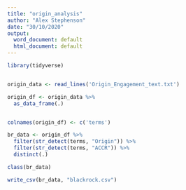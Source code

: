 ```yaml
---
title: "origin_analysis"
author: "Alex Stephenson"
date: "30/10/2020"
output:
  word_document: default
  html_document: default
---
```



```r
library(tidyverse)


origin_data <- read_lines('Origin_Engagement_text.txt')

origin_df <- origin_data %>% 
  as_data_frame(.) 


colnames(origin_df) <- c('terms')

br_data <- origin_df %>% 
  filter(str_detect(terms, "Origin")) %>%   
  filter(str_detect(terms, "ACCR")) %>% 
  distinct(.)

class(br_data)

write_csv(br_data, "blackrock.csv")

```

